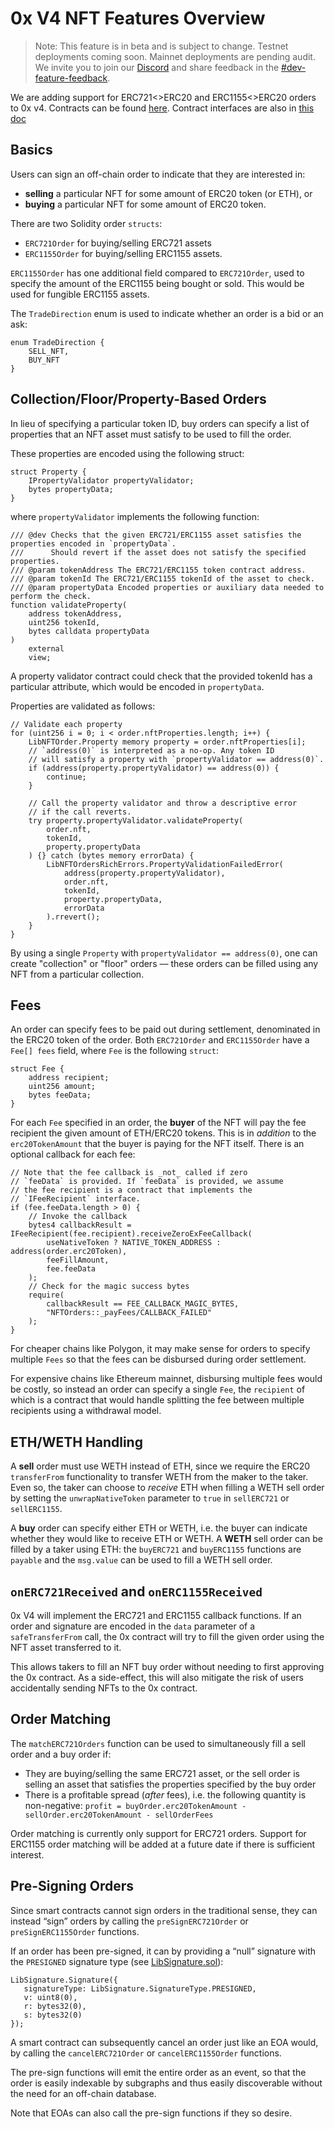 # 0x V4 NFT Features Overview

> Note: This feature is in beta and is subject to change. Testnet deployments coming soon. Mainnet deployments are pending audit.
> We invite you to join our [Discord](https://discord.com/invite/YyG9fkK) and share feedback in the [#dev-feature-feedback](https://discord.com/channels/435912040142602260/936366257521954857).

We are adding support for ERC721<\>ERC20 and ERC1155<\>ERC20 orders to 0x v4. Contracts can be found [here](https://github.com/0xProject/protocol/tree/refactor/nft-orders/contracts/zero-ex/contracts/src/features/nft_orders). Contract interfaces are also in [this doc](https://0x.org/docs/guides/0x-v4-nft-contract-interfaces)

## Basics

Users can sign an off-chain order to indicate that they are interested in:
* **selling** a particular NFT for some amount of ERC20 token (or ETH), or
* **buying** a particular NFT for some amount of ERC20 token.

There are two Solidity order `structs`:
* `ERC721Order` for buying/selling ERC721 assets
* `ERC1155Order` for buying/selling ERC1155 assets.

`ERC1155Order` has one additional field compared to `ERC721Order`, used to specify the amount of the ERC1155 being bought or sold. This would be used for fungible ERC1155 assets. 

The `TradeDirection` enum is used to indicate whether an order is a bid or an ask:

```
enum TradeDirection {
    SELL_NFT,
    BUY_NFT
}
```

## Collection/Floor/Property-Based Orders

In lieu of specifying a particular token ID, buy orders can specify a list of properties that an NFT asset must satisfy to be used to fill the order.

These properties are encoded using the following struct:

```
struct Property {
    IPropertyValidator propertyValidator;
    bytes propertyData;
}
```

where `propertyValidator` implements the following function:

```
/// @dev Checks that the given ERC721/ERC1155 asset satisfies the properties encoded in `propertyData`.
///      Should revert if the asset does not satisfy the specified properties.
/// @param tokenAddress The ERC721/ERC1155 token contract address.
/// @param tokenId The ERC721/ERC1155 tokenId of the asset to check.
/// @param propertyData Encoded properties or auxiliary data needed to perform the check.
function validateProperty(
    address tokenAddress,
    uint256 tokenId,
    bytes calldata propertyData
)
    external
    view;
```

A property validator contract could check that the provided tokenId has a particular attribute, which would be encoded in `propertyData`.

Properties are validated as follows:

```
// Validate each property
for (uint256 i = 0; i < order.nftProperties.length; i++) {
    LibNFTOrder.Property memory property = order.nftProperties[i];
    // `address(0)` is interpreted as a no-op. Any token ID
    // will satisfy a property with `propertyValidator == address(0)`.
    if (address(property.propertyValidator) == address(0)) {
        continue;
    }

    // Call the property validator and throw a descriptive error
    // if the call reverts.
    try property.propertyValidator.validateProperty(
        order.nft,
        tokenId,
        property.propertyData
    ) {} catch (bytes memory errorData) {
        LibNFTOrdersRichErrors.PropertyValidationFailedError(
            address(property.propertyValidator),
            order.nft,
            tokenId,
            property.propertyData,
            errorData
        ).rrevert();
    }
}
```

By using a single `Property` with `propertyValidator == address(0)`, one can create "collection" or "floor" orders –– these orders can be filled using any NFT from a particular collection.  

## Fees

An order can specify fees to be paid out during settlement, denominated in the ERC20 token of the order. Both `ERC721Order` and `ERC1155Order` have a `Fee[] fees` field, where `Fee` is the following `struct`:

```
struct Fee {
    address recipient;
    uint256 amount;
    bytes feeData;
}
```

For each `Fee` specified in an order, the **buyer** of the NFT will pay the fee recipient the given amount of ETH/ERC20 tokens. This is in *addition* to the `erc20TokenAmount` that the buyer is paying for the NFT itself. There is an optional callback for each fee:

```
// Note that the fee callback is _not_ called if zero
// `feeData` is provided. If `feeData` is provided, we assume
// the fee recipient is a contract that implements the
// `IFeeRecipient` interface.
if (fee.feeData.length > 0) {
    // Invoke the callback
    bytes4 callbackResult = IFeeRecipient(fee.recipient).receiveZeroExFeeCallback(
        useNativeToken ? NATIVE_TOKEN_ADDRESS : address(order.erc20Token),
        feeFillAmount,
        fee.feeData
    );
    // Check for the magic success bytes
    require(
        callbackResult == FEE_CALLBACK_MAGIC_BYTES,
        "NFTOrders::_payFees/CALLBACK_FAILED"
    );
}
```

For cheaper chains like Polygon, it may make sense for orders to specify multiple `Fees` so that the fees can be disbursed during order settlement.

For expensive chains like Ethereum mainnet, disbursing multiple fees would be costly, so instead an order can specify a single `Fee`, the `recipient` of which is a contract that would handle splitting the fee between multiple recipients using a withdrawal model. 

## ETH/WETH Handling

A **sell** order must use WETH instead of ETH, since we require the ERC20 `transferFrom` functionality to transfer WETH from the maker to the taker. Even so, the taker can choose to *receive* ETH when filling a WETH sell order by setting the `unwrapNativeToken` parameter to `true` in `sellERC721` or `sellERC1155`.

A **buy** order can specify either ETH or WETH, i.e. the buyer can indicate whether they would like to receive ETH or WETH. A **WETH** sell order can be filled by a taker using ETH: the `buyERC721` and `buyERC1155` functions are `payable` and the `msg.value` can be used to fill a WETH sell order.

## `onERC721Received` and `onERC1155Received`

0x V4 will implement the ERC721 and ERC1155 callback functions. If an order and signature are encoded in the `data` parameter of a `safeTransferFrom` call, the 0x contract will try to fill the given order using the NFT asset transferred to it. 

This allows takers to fill an NFT buy order without needing to first approving the 0x contract. As a side-effect, this will also mitigate the risk of users accidentally sending NFTs to the 0x contract.

## Order Matching

The `matchERC721Orders` function can be used to simultaneously fill a sell order and a buy order if:

* They are buying/selling the same ERC721 asset, or the sell order is selling an asset that satisfies the properties specified by the buy order
* There is a profitable spread (*after* fees), i.e. the following quantity is non-negative: `profit = buyOrder.erc20TokenAmount - sellOrder.erc20TokenAmount - sellOrderFees`

Order matching is currently only support for ERC721 orders. Support for ERC1155 order matching will be added at a future date if there is sufficient interest. 

## Pre-Signing Orders

Since smart contracts cannot sign orders in the traditional sense, they can instead “sign” orders by calling the `preSignERC721Order` or `preSignERC1155Order` functions.

If an order has been pre-signed, it can by providing a “null” signature with the `PRESIGNED` signature type (see [LibSignature.sol](https://github.com/0xProject/protocol/blob/refactor/nft-orders/contracts/zero-ex/contracts/src/features/libs/LibSignature.sol#L42-L61)):

```
LibSignature.Signature({
   signatureType: LibSignature.SignatureType.PRESIGNED,
   v: uint8(0),
   r: bytes32(0),
   s: bytes32(0)
});
```

A smart contract can subsequently cancel an order just like an EOA would, by calling the `cancelERC721Order` or `cancelERC1155Order` functions.

The pre-sign functions will emit the entire order as an event, so that the order is easily indexable by subgraphs and thus easily discoverable without the need for an off-chain database. 

Note that EOAs can also call the pre-sign functions if they so desire.
